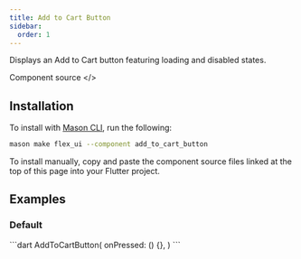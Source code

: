 ```yaml
---
title: Add to Cart Button
sidebar:
  order: 1
---
```


Displays an Add to Cart button featuring loading and disabled states.

<LinkButton href="https://github.com/flex-storefront/flex_ui/blob/main/lib/widgets/add_to_cart_button.dart">Component source \</></LinkButton>

## Installation

To install with [Mason CLI](https://pub.dev/packages/mason_cli), run the following:

```zsh
mason make flex_ui --component add_to_cart_button
```

To install manually, copy and paste the component source files linked at the top of this page into your Flutter project.

## Examples

### Default

<Preview src="https://flex-ui-playground.web.app/add-to-cart">
 ```dart
AddToCartButton(
  onPressed: () {},
)
```
</Preview>